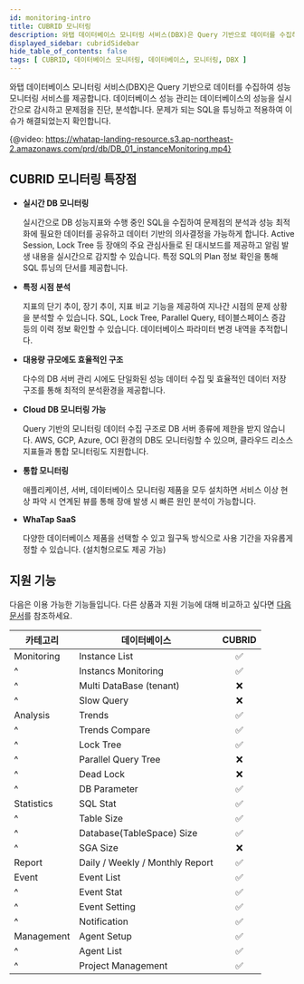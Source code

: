```yaml
---
id: monitoring-intro
title: CUBRID 모니터링
description: 와탭 데이터베이스 모니터링 서비스(DBX)은 Query 기반으로 데이터를 수집하여 성능 모니터링 서비스를 제공합니다.
displayed_sidebar: cubridSidebar
hide_table_of_contents: false
tags: [ CUBRID, 데이터베이스 모니터링, 데이터베이스, 모니터링, DBX ]
---
```


와탭 데이터베이스 모니터링 서비스(DBX)은 Query 기반으로 데이터를 수집하여 성능 모니터링 서비스를 제공합니다. 데이터베이스 성능 관리는 데이터베이스의 성능을 실시간으로 감시하고 문제점을 진단, 분석합니다. 문제가 되는 SQL을 튜닝하고 적용하여 이슈가 해결되었는지 확인합니다.

{@video: https://whatap-landing-resource.s3.ap-northeast-2.amazonaws.com/prd/db/DB_01_instanceMonitoring.mp4}

## CUBRID 모니터링 특장점

- **실시간 DB 모니터링**

  실시간으로 DB 성능지표와 수행 중인 SQL을 수집하여 문제점의 분석과 성능 최적화에 필요한 데이터를 공유하고 데이터 기반의 의사결정을 가능하게 합니다. Active Session, Lock Tree 등 장애의 주요 관심사들로 된 대시보드를 제공하고 알림 발생 내용을 실시간으로 감지할 수 있습니다. 특정 SQL의 Plan 정보 확인을 통해 SQL 튜닝의 단서를 제공합니다.

- **특정 시점 분석**

  지표의 단기 추이, 장기 추이, 지표 비교 기능을 제공하여 지나간 시점의 문제 상황을 분석할 수 있습니다. SQL, Lock Tree, Parallel Query, 테이블스페이스 증감 등의 이력 정보 확인할 수 있습니다.  데이터베이스 파라미터 변경 내역을 추적합니다.

- **대용량 규모에도 효율적인 구조**

  다수의 DB 서버 관리 시에도 단일화된 성능 데이터 수집 및 효율적인 데이터 저장 구조를 통해 최적의 분석환경을 제공합니다.

- **Cloud DB 모니터링 가능**

  Query 기반의 모니터링 데이터 수집 구조로 DB 서버 종류에 제한을 받지 않습니다. AWS, GCP, Azure, OCI 환경의 DB도 모니터링할 수 있으며, 클라우드 리소스 지표들과 통합 모니터링도 지원합니다.

- **통합 모니터링**

  애플리케이션, 서버, 데이터베이스 모니터링 제품을 모두 설치하면 서비스 이상 현상 파악 시 연계된 뷰를 통해 장애 발생 시 빠른 원인 분석이 가능합니다.

- **WhaTap SaaS**

  다양한 데이터베이스 제품을 선택할 수 있고 월구독 방식으로 사용 기간을 자유롭게 정할 수 있습니다. (설치형으로도 제공 가능)

## 지원 기능

다음은 이용 가능한 기능들입니다. 다른 상품과 지원 기능에 대해 비교하고 싶다면 [다음 문서](../getting-started/support-env#compare-db)를 참조하세요.

|카테고리|데이터베이스|CUBRID|
|--|--|:-:|
|Monitoring|Instance List|<span class='emoji-ok'>✅</span>|
|^|Instancs Monitoring|<span class='emoji-ok'>✅</span>|
|^|Multi DataBase (tenant)|<span class='emoji-no'>❌</span>|
|^|Slow Query|<span class='emoji-no'>❌</span>|
|Analysis|Trends|<span class='emoji-ok'>✅</span>|
|^|Trends Compare|<span class='emoji-ok'>✅</span>|
|^|Lock Tree|<span class='emoji-ok'>✅</span>|
|^|Parallel Query Tree|<span class='emoji-no'>❌</span>|
|^|Dead Lock|<span class='emoji-no'>❌</span>|
|^|DB Parameter|<span class='emoji-ok'>✅</span>|
|Statistics|SQL Stat|<span class='emoji-ok'>✅</span>|
|^|Table Size|<span class='emoji-ok'>✅</span>|
|^|Database(TableSpace) Size|<span class='emoji-ok'>✅</span>|
|^|SGA Size|<span class='emoji-no'>❌</span>|
|Report|Daily / Weekly / Monthly Report|<span class='emoji-ok'>✅</span>|
|Event|Event List|<span class='emoji-ok'>✅</span>|
|^|Event Stat|<span class='emoji-ok'>✅</span>|
|^|Event Setting|<span class='emoji-ok'>✅</span>|
|^|Notification|<span class='emoji-ok'>✅</span>|
|Management|Agent Setup|<span class='emoji-ok'>✅</span>|
|^|Agent List|<span class='emoji-ok'>✅</span>|
|^|Project Management|<span class='emoji-ok'>✅</span>|